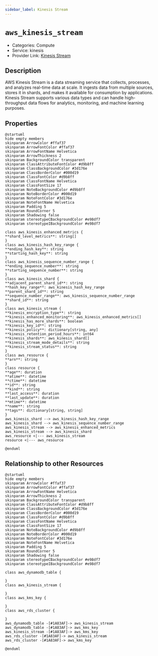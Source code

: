 ```yaml
---
sidebar_label: Kinesis Stream
---
```


# `aws_kinesis_stream`

- Categories: Compute
- Service: kinesis
- Provider Link: [Kinesis Stream](https://docs.aws.amazon.com/streams/latest/dev/introduction.html)

## Description

AWS Kinesis Stream is a data streaming service that collects, processes, and analyzes real-time data at scale. It ingests data from multiple sources, stores it in shards, and makes it available for consumption by applications. Kinesis Stream supports various data types and can handle high-throughput data flows for analytics, monitoring, and machine learning purposes.

## Properties

<ZoomPanPinch>

```kroki imgType="plantuml" imgAlt="Diagram of Kinesis Stream data model"
@startuml
hide empty members
skinparam ArrowColor #ffaf37
skinparam ArrowFontColor #ffaf37
skinparam ArrowFontName Helvetica
skinparam ArrowThickness 2
skinparam BackgroundColor transparent
skinparam ClassAttributeFontColor #d9b8ff
skinparam ClassBackgroundColor #3d176e
skinparam ClassBorderColor #000d19
skinparam ClassFontColor #d9b8ff
skinparam ClassFontName Helvetica
skinparam ClassFontSize 17
skinparam NoteBackgroundColor #d9b8ff
skinparam NoteBorderColor #000d19
skinparam NoteFontColor #3d176e
skinparam NoteFontName Helvetica
skinparam Padding 5
skinparam RoundCorner 5
skinparam Shadowing false
skinparam stereotypeCBackgroundColor #e98df7
skinparam stereotypeIBackgroundColor #e98df7

class aws_kinesis_enhanced_metrics {
**shard_level_metrics**: string[]
}
class aws_kinesis_hash_key_range {
**ending_hash_key**: string
**starting_hash_key**: string
}
class aws_kinesis_sequence_number_range {
**ending_sequence_number**: string
**starting_sequence_number**: string
}
class aws_kinesis_shard {
**adjacent_parent_shard_id**: string
**hash_key_range**: aws_kinesis_hash_key_range
**parent_shard_id**: string
**sequence_number_range**: aws_kinesis_sequence_number_range
**shard_id**: string
}
class aws_kinesis_stream {
**kinesis_encryption_type**: string
**kinesis_enhanced_monitoring**: aws_kinesis_enhanced_metrics[]
**kinesis_has_more_shards**: boolean
**kinesis_key_id**: string
**kinesis_policy**: dictionary[string, any]
**kinesis_retention_period_hours**: int64
**kinesis_shards**: aws_kinesis_shard[]
**kinesis_stream_mode_details**: string
**kinesis_stream_status**: string
}
class aws_resource {
**arn**: string
}
class resource {
**age**: duration
**atime**: datetime
**ctime**: datetime
**id**: string
**kind**: string
**last_access**: duration
**last_update**: duration
**mtime**: datetime
**name**: string
**tags**: dictionary[string, string]
}
aws_kinesis_shard --> aws_kinesis_hash_key_range
aws_kinesis_shard --> aws_kinesis_sequence_number_range
aws_kinesis_stream --> aws_kinesis_enhanced_metrics
aws_kinesis_stream --> aws_kinesis_shard
aws_resource <|--- aws_kinesis_stream
resource <|--- aws_resource

@enduml
```

</ZoomPanPinch>

## Relationship to other Resources

<ZoomPanPinch>

```kroki imgType="plantuml" imgAlt="Diagram of Kinesis Stream resource relationships"
@startuml
hide empty members
skinparam ArrowColor #ffaf37
skinparam ArrowFontColor #ffaf37
skinparam ArrowFontName Helvetica
skinparam ArrowThickness 2
skinparam BackgroundColor transparent
skinparam ClassAttributeFontColor #d9b8ff
skinparam ClassBackgroundColor #3d176e
skinparam ClassBorderColor #000d19
skinparam ClassFontColor #d9b8ff
skinparam ClassFontName Helvetica
skinparam ClassFontSize 17
skinparam NoteBackgroundColor #d9b8ff
skinparam NoteBorderColor #000d19
skinparam NoteFontColor #3d176e
skinparam NoteFontName Helvetica
skinparam Padding 5
skinparam RoundCorner 5
skinparam Shadowing false
skinparam stereotypeCBackgroundColor #e98df7
skinparam stereotypeIBackgroundColor #e98df7

class aws_dynamodb_table {

}
class aws_kinesis_stream {

}
class aws_kms_key {

}
class aws_rds_cluster {

}
aws_dynamodb_table -[#1A83AF]-> aws_kinesis_stream
aws_dynamodb_table -[#1A83AF]-> aws_kms_key
aws_kinesis_stream -[#1A83AF]-> aws_kms_key
aws_rds_cluster -[#1A83AF]-> aws_kinesis_stream
aws_rds_cluster -[#1A83AF]-> aws_kms_key

@enduml
```

</ZoomPanPinch>
